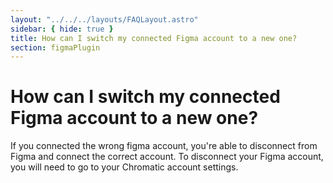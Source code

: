 ```yaml
---
layout: "../../../layouts/FAQLayout.astro"
sidebar: { hide: true }
title: How can I switch my connected Figma account to a new one?
section: figmaPlugin
---
```


# How can I switch my connected Figma account to a new one?

If you connected the wrong figma account, you're able to disconnect from Figma and connect the correct account. To disconnect your Figma account, you will need to go to your Chromatic account settings.